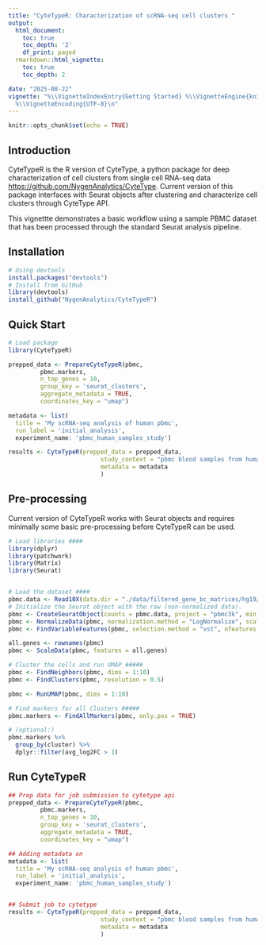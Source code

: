 ```yaml
---
title: "CyteTypeR: Characterization of scRNA-seq cell clusters "
output:
  html_document:
    toc: true
    toc_depth: '2'
    df_print: paged
  rmarkdown::html_vignette:
    toc: true
    toc_depth: 2

date: "2025-08-22"
vignette: "%\\VignetteIndexEntry{Getting Started} %\\VignetteEngine{knitr::rmarkdown}
  %\\VignetteEncoding{UTF-8}\n"
---
```


```r
knitr::opts_chunk$set(echo = TRUE)
```

## Introduction

CyteTypeR is the R version of CyteType, a python package for deep characterization of cell clusters from single cell RNA-seq data <https://github.com/NygenAnalytics/CyteType>. Current version of this package interfaces with Seurat objects after clustering and characterize cell clusters through CyteType API.

This vignettte demonstrates a basic workflow using a sample PBMC dataset that has been processed through the standard Seurat analysis pipeline.

## Installation
```r
# Using devtools
install.packages("devtools")
# Install from GitHub
library(devtools)
install_github("NygenAnalytics/CyteTypeR")

```

## Quick Start
```r
# Load package
library(CyteTypeR)

prepped_data <- PrepareCyteTypeR(pbmc,
         pbmc.markers,
         n_top_genes = 10,
         group_key = 'seurat_clusters',
         aggregate_metadata = TRUE,
         coordinates_key = "umap")

metadata <- list(
  title = 'My scRNA-seq analysis of human pbmc',
  run_label = 'initial_analysis',
  experiment_name: 'pbmc_human_samples_study')

results <- CyteTypeR(prepped_data = prepped_data, 
                          study_context = "pbmc blood samples from humans", 
                          metadata = metadata
                          )
```

## Pre-processing
Current version of CyteTypeR works with Seurat objects and requires minimally some basic pre-processing before CyteTypeR can be used.
``` r

# Load libraries ####
library(dplyr)
library(patchwork)
library(Matrix)
library(Seurat)


# Load the dataset ####
pbmc.data <- Read10X(data.dir = "./data/filtered_gene_bc_matrices/hg19/")
# Initialize the Seurat object with the raw (non-normalized data).
pbmc <- CreateSeuratObject(counts = pbmc.data, project = "pbmc3k", min.cells = 3, min.features = 200)
pbmc <- NormalizeData(pbmc, normalization.method = "LogNormalize", scale.factor = 10000)
pbmc <- FindVariableFeatures(pbmc, selection.method = "vst", nfeatures = 2000)

all.genes <- rownames(pbmc)
pbmc <- ScaleData(pbmc, features = all.genes)

# Cluster the cells and run UMAP #####
pbmc <- FindNeighbors(pbmc, dims = 1:10)
pbmc <- FindClusters(pbmc, resolution = 0.5)

pbmc <- RunUMAP(pbmc, dims = 1:10)

# Find markers for all Clusters #####
pbmc.markers <- FindAllMarkers(pbmc, only.pos = TRUE)

# (optional:)
pbmc.markers %>%
  group_by(cluster) %>%
  dplyr::filter(avg_log2FC > 1)

```

## Run CyteTypeR
``` r
## Prep data for job submission to cytetype api
prepped_data <- PrepareCyteTypeR(pbmc,
         pbmc.markers,
         n_top_genes = 10,
         group_key = 'seurat_clusters',
         aggregate_metadata = TRUE,
         coordinates_key = "umap")

## Adding metadata on 
metadata <- list(
  title = 'My scRNA-seq analysis of human pbmc',
  run_label = 'initial_analysis',
  experiment_name: 'pbmc_human_samples_study')


## Submit job to cytetype
results <- CyteTypeR(prepped_data = prepped_data, 
                          study_context = "pbmc blood samples from humans", 
                          metadata = metadata
                          )

```
